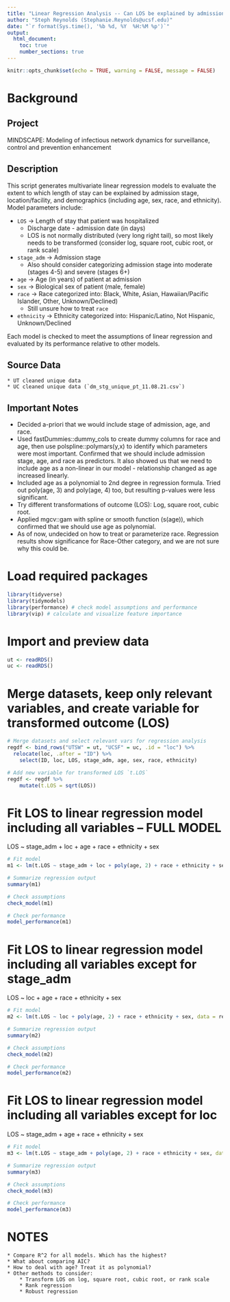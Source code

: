 ```yaml
---
title: "Linear Regression Analysis -- Can LOS be explained by admission stage, location, and demographics?"
author: "Steph Reynolds (Stephanie.Reynolds@ucsf.edu)"
date: "`r format(Sys.time(), '%b %d, %Y  %H:%M %p')`"
output:
  html_document:
    toc: true
    number_sections: true
---
```


```r
knitr::opts_chunk$set(echo = TRUE, warning = FALSE, message = FALSE)
```

# Background

## Project 
MINDSCAPE: Modeling of infectious network dynamics for surveillance, control and prevention enhancement

## Description

This script generates multivariate linear regression models to evaluate the extent to which length of stay can be explained by admission stage, location/facility, and demographics (including age, sex, race, and ethnicity). Model parameters include: 

  * `LOS` -> Length of stay that patient was hospitalized 
    - Discharge date - admission date (in days)
    - LOS is not normally distributed (very long right tail), so most likely needs to be transformed (consider log, square root, cubic root, or rank scale)
  * `stage_adm` -> Admission stage
    - Also should consider categorizing admission stage into moderate (stages 4-5) and severe (stages 6+)
  * `age` -> Age (in years) of patient at admission
  * `sex` -> Biological sex of patient (male, female)
  * `race` -> Race categorized into: Black, White, Asian, Hawaiian/Pacific Islander, Other, Unknown/Declined)
    - Still unsure how to treat `race`
  * `ethnicity` -> Ethnicity categorized into: Hispanic/Latino, Not Hispanic, Unknown/Declined

Each model is checked to meet the assumptions of linear regression and evaluated by its performance relative to other models. 

## Source Data

    * UT cleaned unique data
    * UC cleaned unique data (`dm_stg_unique_pt_11.08.21.csv`) 

## Important Notes 

  * Decided a-priori that we would include stage of admission, age, and race.
  * Used fastDummies::dummy_cols to create dummy columns for race and age, then use polspline::polymars(y,x) to identify which parameters were most important. Confirmed that we should include admission stage, age, and race as predictors. It also showed us that we need to include age as a non-linear in our model - relationship changed as age increased linearly. 
  * Included age as a polynomial to 2nd degree in regression formula. Tried out poly(age, 3) and poly(age, 4) too, but resulting p-values were less significant. 
  * Try different transformations of outcome (LOS): Log, square root, cubic root.
  * Applied mgcv::gam with spline or smooth function (s(age)), which confirmed that we should use age as polynomial.
  * As of now, undecided on how to treat or parameterize race. Regression results show significance for Race-Other category, and we are not sure why this could be. 

# Load required packages
```r
library(tidyverse)
library(tidymodels)
library(performance) # check model assumptions and performance
library(vip) # calculate and visualize feature importance 
```

# Import and preview data 
```r
ut <- readRDS()
uc <- readRDS()
```

# Merge datasets, keep only relevant variables, and create variable for transformed outcome (LOS)
```r
# Merge datasets and select relevant vars for regression analysis 
regdf <- bind_rows("UTSW" = ut, "UCSF" = uc, .id = "loc") %>% 
  relocate(loc, .after = "ID") %>% 
    select(ID, loc, LOS, stage_adm, age, sex, race, ethnicity)

# Add new variable for transformed LOS `t.LOS`
regdf <- regdf %>% 
    mutate(t.LOS = sqrt(LOS))
```

# Fit LOS to linear regression model including all variables -- FULL MODEL
LOS ~ stage_adm + loc + age + race + ethnicity + sex
```r
# Fit model
m1 <- lm(t.LOS ~ stage_adm + loc + poly(age, 2) + race + ethnicity + sex, data = regdf)

# Summarize regression output
summary(m1)

# Check assumptions
check_model(m1)

# Check performance
model_performance(m1)
```

# Fit LOS to linear regression model including all variables except for stage_adm 
LOS ~ loc + age + race + ethnicity + sex
```r
# Fit model
m2 <- lm(t.LOS ~ loc + poly(age, 2) + race + ethnicity + sex, data = regdf)

# Summarize regression output
summary(m2)

# Check assumptions 
check_model(m2)

# Check performance
model_performance(m2)
```

# Fit LOS to linear regression model including all variables except for loc
LOS ~ stage_adm + age + race + ethnicity + sex
```r
# Fit model
m3 <- lm(t.LOS ~ stage_adm + poly(age, 2) + race + ethnicity + sex, data = regdf)

# Summarize regression output
summary(m3)

# Check assumptions
check_model(m3)

# Check performance
model_performance(m3)
```

# NOTES

    * Compare R^2 for all models. Which has the highest?
    * What about comparing AIC?
    * How to deal with age? Treat it as polynomial?
    * Other methods to consider:
        * Transform LOS on log, square root, cubic root, or rank scale 
        * Rank regression
        * Robust regression











